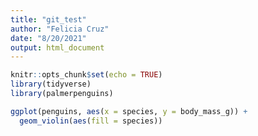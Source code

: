 ```yaml
---
title: "git_test"
author: "Felicia Cruz"
date: "8/20/2021"
output: html_document
---
```


```r
knitr::opts_chunk$set(echo = TRUE)
library(tidyverse)
library(palmerpenguins)
```

```r
ggplot(penguins, aes(x = species, y = body_mass_g)) +
  geom_violin(aes(fill = species))



```

